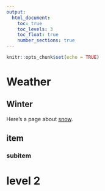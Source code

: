 ```yaml
---
output: 
  html_document:
    toc: true
    toc_levels: 3
    toc_float: true
    number_sections: true
---
```


```r
knitr::opts_chunk$set(echo = TRUE)
```

# Weather

## Winter

Here's a page about [snow](snow.html).

## item

### subitem

# level 2


